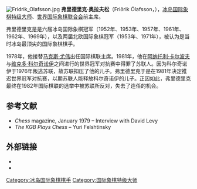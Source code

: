 [[Image:Fridrik_Olafsson.jpg|right]]
'''弗里德里克·奥拉夫松'''（Friðrik Ólafsson，{{bd|1935年|1月26日}}），[[冰岛|冰岛]][[国际象棋特级大师|国际象棋特级大师]]、[[世界国际象棋联合会|世界国际象棋联合会]]前主席。

弗里德里克是是六届冰岛国际象棋冠军（1952年、1953年、1957年、1961年、1962年、1969年），以及两届北欧国际象棋冠军（1953年、1971年），被认为是当时冰岛最顶尖的国际象棋棋手。

1978年，他接替[[马克斯·尤伟|马克斯·尤伟]]出任国际棋联主席。1981年，他在[[阿纳托利·卡尔波夫|阿纳托利·卡尔波夫]]与[[维克多·科尔奇诺伊|维克多·科尔奇诺伊]]之间进行的世界冠军对抗赛中得罪了苏联人。因为科尔奇诺伊于1976年叛逃苏联，故苏联扣压了他的儿子。弗里德里克于是在1981年决定推迟世界冠军对抗赛，以期苏联人能释放科尔奇诺伊的儿子。正因如此，弗里德里克最终在1982年国际棋联的选举中被苏联所反对，失去了连任的机会。

== 参考文献 ==
* ''Chess'' magazine, January 1979 – Interview with David Levy
* ''The KGB Plays Chess'' – Yuri Felshtinsky

== 外部链接 ==
* {{fide|id= 2300052}}
* {{chessgames player|id=22955}}

{{chess-bio-stub}}
[[Category:冰岛国际象棋棋手|Category:冰岛国际象棋棋手]]
[[Category:国际象棋特级大师|Category:国际象棋特级大师]]
